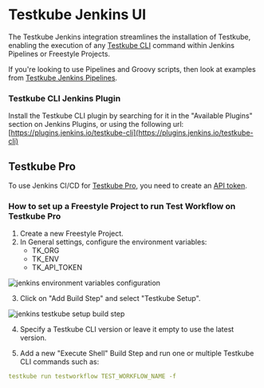# Testkube Jenkins UI

The Testkube Jenkins integration streamlines the installation of Testkube, enabling the execution of any [Testkube CLI](https://docs.testkube.io/cli/testkube) command within Jenkins Pipelines or Freestyle Projects.  

If you're looking to use Pipelines and Groovy scripts, then look at examples from [Testkube Jenkins Pipelines](./jenkins.mdx).

### Testkube CLI Jenkins Plugin

Install the Testkube CLI plugin by searching for it in the "Available Plugins" section on Jenkins Plugins, or using the following url:
[https://plugins.jenkins.io/testkube-cli](https://plugins.jenkins.io/testkube-cli)

## Testkube Pro

To use Jenkins CI/CD for [Testkube Pro](https://app.testkube.io/), you need to create an [API token](https://docs.testkube.io/testkube-pro/articles/organization-management/#api-tokens).

### How to set up a Freestyle Project to run Test Workflow on Testkube Pro

1. Create a new Freestyle Project.
2. In General settings, configure the environment variables:
   - TK_ORG
   - TK_ENV
   - TK_API_TOKEN

![jenkins environment variables configuration](../img/jenkins-environment.png)

3. Click on "Add Build Step" and select "Testkube Setup".

![jenkins testkube setup build step](../img/jenkins-build-step.png)

4. Specify a Testkube CLI version or leave it empty to use the latest version.

5. Add a new "Execute Shell" Build Step and run one or multiple Testkube CLI commands such as:
<!-- ![jenkins execute shell](../img/jenkins-execute-shell.png) Commented this because image shows deprecated commands. Please take updated screenshots.
Adding updated command as code block for now-->

```yaml
testkube run testworkflow TEST_WORKFLOW_NAME -f
```

